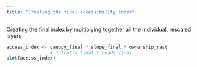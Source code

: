 ```yaml
---
title: "Creating the final accessibility index"
---
```


Creating the final index by multiplying together all the individual, rescaled layers

```r
access_index <- canopy_final * slope_final * ownership_rast
                # * trails_final * roads_final
plot(access_index)
```

